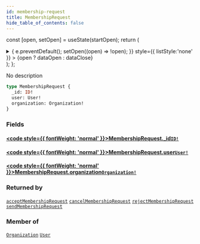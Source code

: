 ```yaml
---
id: membership-request
title: MembershipRequest
hide_table_of_contents: false
---
```






const [open, setOpen] = useState(startOpen);
return (
<details {...(open ? { open: true } : {})} className="details" style={{ border:'none', boxShadow:'none', background:'var(--ifm-background-color)' }}>
<summary
onClick={(e) => {
e.preventDefault();
setOpen((open) => !open);
}}
style={{ listStyle:'none' }} >
{open ? dataOpen : dataClose}
</summary>
{open && children}
</details>
);
};

No description

```graphql
type MembershipRequest {
  _id: ID!
  user: User!
  organization: Organization!
}
```

### Fields

#### [<code style={{ fontWeight: 'normal' }}>MembershipRequest.<b>\_id</b></code>](#)<Bullet />[`ID!`](../../../docs/schema/scalars/id) <Badge class="secondary" text="non-null"/> <Badge class="secondary" text="scalar"/>

>

#### [<code style={{ fontWeight: 'normal' }}>MembershipRequest.<b>user</b></code>](#)<Bullet />[`User!`](../../../docs/schema/objects/user) <Badge class="secondary" text="non-null"/> <Badge class="secondary" text="object"/>

>

#### [<code style={{ fontWeight: 'normal' }}>MembershipRequest.<b>organization</b></code>](#)<Bullet />[`Organization!`](../../../docs/schema/objects/organization) <Badge class="secondary" text="non-null"/> <Badge class="secondary" text="object"/>

>

### Returned by

[`acceptMembershipRequest`](../../../docs/schema/mutations/accept-membership-request) <Badge class="secondary" text="mutation"/><Bullet />[`cancelMembershipRequest`](../../../docs/schema/mutations/cancel-membership-request) <Badge class="secondary" text="mutation"/><Bullet />[`rejectMembershipRequest`](../../../docs/schema/mutations/reject-membership-request) <Badge class="secondary" text="mutation"/><Bullet />[`sendMembershipRequest`](../../../docs/schema/mutations/send-membership-request) <Badge class="secondary" text="mutation"/>

### Member of

[`Organization`](../../../docs/schema/objects/organization) <Badge class="secondary" text="object"/><Bullet />[`User`](../../../docs/schema/objects/user) <Badge class="secondary" text="object"/>
